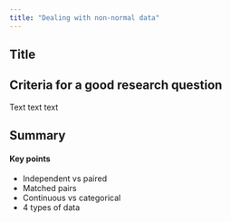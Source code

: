 ---
title: "Dealing with non-normal data"
---



::: {.callout-tip collapse="true"}
## Title
:::

## Criteria for a good research question

Text text text

## Summary

::: {.callout-tip}
#### Key points

- Independent vs paired
- Matched pairs
- Continuous vs categorical
- 4 types of data
:::